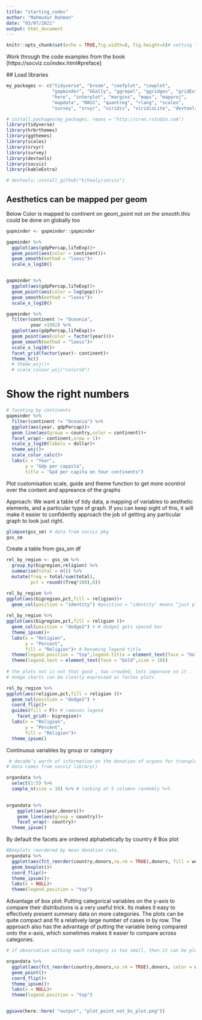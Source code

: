 ```yaml
---
title: "starting_codes"
author: "Mahmudur Rahman"
date: "03/07/2021"
output: html_document
---
```


```r
knitr::opts_chunk$set(echo = TRUE,fig.width=8, fig.height=5)# setting the default size of the  plots within the r markdown
```
 
 Work through the code examples from the book [https://socviz.co/index.html#preface]
 
 ## Load libraries 
```r
my_packages <- c("tidyverse", "broom", "coefplot", "cowplot",
                 "gapminder", "GGally", "ggrepel", "ggridges", "gridExtra",
                 "here", "interplot", "margins", "maps", "mapproj",
                 "mapdata", "MASS", "quantreg", "rlang", "scales",
                 "survey", "srvyr", "viridis", "viridisLite", "devtools")

# install.packages(my_packages, repos = "http://cran.rstudio.com")
library(tidyverse)
library(hrbrthemes)
library(ggthemes)
library(scales)
library(srvyr)
library(survey)
library(devtools)
library(socviz)
library(kableExtra)

# devtools::install_github("kjhealy/socviz")
```

## Aesthetics can be mapped per geom
Below Color is mapped to continent on geom_point not on the smooth.this could be done on globally too 
```r
gapminder <- gapminder::gapminder

gapminder %>% 
  ggplot(aes(gdpPercap,lifeExp))+
  geom_point(aes(color = continent))+
  geom_smooth(method = "loess")+
  scale_x_log10()


gapminder %>% 
  ggplot(aes(gdpPercap,lifeExp))+
  geom_point(aes(color = log(pop)))+
  geom_smooth(method = "loess")+
  scale_x_log10()

gapminder %>% 
  filter(continent != "Oceania",
         year >1992) %>% 
  ggplot(aes(gdpPercap,lifeExp))+
  geom_point(aes(color = factor(year)))+
  geom_smooth(method = "loess")+
  scale_x_log10()+
  facet_grid(factor(year)~ continent)+
  theme_hc()
  # theme_wsj()+
  # scale_colour_wsj("colors6")
```

# Show the right numbers 
```r

# faceting by continents
gapminder %>% 
  filter(continent != "Oceania") %>% 
  ggplot(aes(year, gdpPercap))+
  geom_line(aes(group = country,color = continent))+
  facet_wrap(~ continent,nrow = 1)+
  scale_y_log10(labels = dollar)+
  theme_wsj()+
  scale_color_calc()+
  labs(x = "Year",
       y = "Gdp per cappita",
       title = "Gpd per capita on four continents")

```


Plot customisation 
scale, guide  and theme function to get more ocontrol over the content and appreance of the graphs 

Approach:
We want a table of tidy data, a mapping of variables to aesthetic elements, and a particular type of graph. If you can keep sight of this, it will make it easier to confidently approach the job of getting any particular graph to look just right.
```r
glimpse(gss_sm) # data from socviz pkg
gss_sm 


```
Create a table from gss_sm df
```r
rel_by_region <- gss_sm %>% 
  group_by(bigregion,religion) %>% 
  summarise(total = n()) %>% 
  mutate(freq = total/sum(total),
         pct = round((freq*100),0))

rel_by_region %>% 
ggplot(aes(bigregion,pct,fill = religion))+
  geom_col(position = "identity") #position = "identity" means “just plot the values as given”.
  
rel_by_region %>% 
ggplot(aes(bigregion,pct,fill = religion ))+
  geom_col(position = "dodge2") + # dodge2 gets spaced bar 
  theme_ipsum()+
  labs(x = "Religion",
       y = "Percent",
       fill = "Religion")+ # Renaming legend title 
  theme(legend.position = "top",legend.title = element_text(face = "bold",size = 12))+
  theme(legend.text = element_text(face = "bold",size = 10))
  
# the plots not is not that good , two crowded, lets imporove on it .
# dodge charts can be clearly expressed as factes plots

rel_by_region %>% 
ggplot(aes(religion,pct,fill = religion ))+
  geom_col(position = "dodge2") +
  coord_flip()+
  guides(fill = F)+ # removes legend 
    facet_grid(~ bigregion)+
  labs(x = "Religion",
       y = "Percent",
       fill = "Religion")+
  theme_ipsum()
```


Continuous variables by group or category
```r
 # decade’s worth of information on the donation of organs for transplants in seventeen OECD countries.
# data comes from socviz library()

organdata %>% 
  select(1:5) %>% 
  sample_n(size = 10) %>% # looking at 5 columns randomly %>% 

  
organdata %>% 
    ggplot(aes(year,donors))+
    geom_line(aes(group = country))+
    facet_wrap(~ country)+
  theme_ipsum()


```
By default the facets are ordered alphabetically by country
# Box plot
```r
#Boxplots reordered by mean donation rate.
organdata %>% 
  ggplot(aes(fct_reorder(country,donors,na.rm = TRUE),donors, fill = world))+
  geom_boxplot()+
  coord_flip()+
  theme_ipsum()+
  labs(x = NULL)+
  theme(legend.position = "top")
```

Advantage of box plot:
Putting categorical variables on the y-axis to compare their distributions is a very useful trick. Its makes it easy to effectively present summary data on more categories. The plots can be quite compact and fit a relatively large number of cases in by row. The approach also has the advantage of putting the variable being compared onto the x-axis, which sometimes makes it easier to compare across categories.

```r
# if observation withing each category is too small, then it can be plotted with points,this time color instead of fill.default geom_point() plot shape has a color attribute, but not a fill.

organdata %>% 
  ggplot(aes(fct_reorder(country,donors,na.rm = TRUE),donors, color = world))+
  geom_point()+
  coord_flip()+
  theme_ipsum()+
  labs(x = NULL)+
  theme(legend.position = "top")


ggsave(here::here( "output", "plot_point_not_bx_plot.png"))
```








